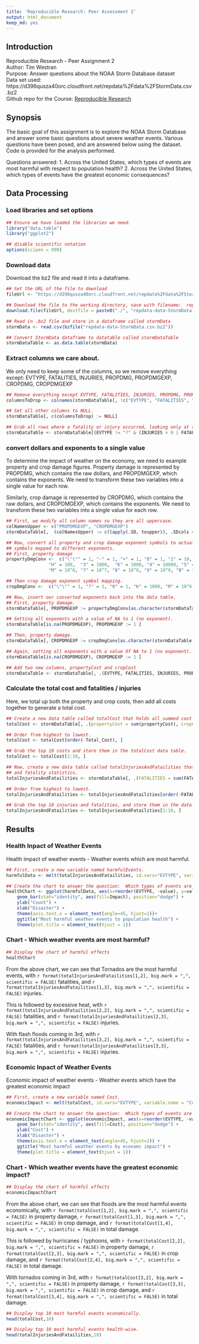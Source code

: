 ---
title: 'Reproducible Research: Peer Assessment 2'
output: html_document
keep_md: yes
---
## Introduction
Reproducible Research - Peer Assignment 2  
Author:  Tim Westran  
Purpose:  Answer questions about the NOAA Storm Database dataset  
Data set used:  https://d396qusza40orc.cloudfront.net/repdata%2Fdata%2FStormData.csv.bz2  
Github repo for the Course: [Reproducible Research](https://github.com/westrant/RepData_PeerAssessment2)  


## Synopsis
The basic goal of this assignment is to explore the NOAA Storm Database and answer some basic questions about severe weather events. Various questions have been posed, and are answered below using the dataset.  Code is provided for the analysis performed.  

Questions answered:
1.  Across the United States, which types of events are most harmful with respect to population health? 
2.  Across the United States, which types of events have the greatest economic consequences?


## Data Processing
### Load libraries and set options
```{r includeLibraries}
## Ensure we have loaded the libraries we need.
library("data.table")
library("ggplot2")

## disable scientific notation
options(scipen = 999)
```

### Download data
Download the bz2 file and read it into a dataframe.
```{r DownloadAndReadData}
## Set the URL of the file to download
fileUrl <- "https://d396qusza40orc.cloudfront.net/repdata%2Fdata%2FStormData.csv.bz2"

## Download the file to the working directory, save with filename:  repdata-data-StormData.csv.bz2
download.file(fileUrl, destfile = paste0("./", "repdata-data-StormData.csv.bz2"))

## Read in .bz2 file and store in a dataframe called stormData
stormData <- read.csv(bzfile("repdata-data-StormData.csv.bz2"))

## Convert StormData dataframe to datatable called stormDataTable
stormDataTable <- as.data.table(stormData)
```

### Extract columns we care about.
We only need to keep some of the columns, so we remove everything except: EVTYPE, FATALITIES, INJURIES, PROPDMG, PROPDMGEXP, CROPDMG, CROPDMGEXP
```{r subsetData, results = "hide", cache = TRUE}
## Remove everything except EVTYPE, FATALITIES, INJURIES, PROPDMG, PROPDMGEXP, CROPDMG, CROPDMGEXP
columnsToDrop <- colnames(stormDataTable[, !c("EVTYPE", "FATALITIES", "INJURIES", "PROPDMG", "PROPDMGEXP", "CROPDMG", "CROPDMGEXP")])

## Set all other columns to NULL.
stormDataTable[, c(columnsToDrop) := NULL]

## Grab all rows where a fatality or injury occurred, looking only at the columns we care about.
stormDataTable <- stormDataTable[(EVTYPE != "?" & (INJURIES > 0 | FATALITIES > 0 | PROPDMG > 0 | CROPDMG > 0)), c("EVTYPE", "FATALITIES", "INJURIES", "PROPDMG", "PROPDMGEXP", "CROPDMG", "CROPDMGEXP") ]
```


### convert dollars and exponents to a single value
To determine the impact of weather on the economy, we need to example property and crop damage figures.
Property damage is represented by PROPDMG, which contains the raw dollars, and PROPDMGEXP, which contains
the exponents.  We need to transform these two variables into a single value for each row.

Similarly, crop damage is represented by CROPDMG, which contains the raw dollars, and CROPDMGEXP, which 
contains the exponents.  We need to transform these two variables into a single value for each row.
```{r mergeValues, results = "hide", cache = TRUE}

## First, we modify all column names so they are all uppercase.
colNamesUpper <- c("PROPDMGEXP", "CROPDMGEXP")
stormDataTable[,  (colNamesUpper) := c(lapply(.SD, toupper)), .SDcols = colNamesUpper]

## Now, convert all property and crop damage exponent symbols to actual values.  The data set has different
## symbols mapped to different exponents.  
## First, property damage
propertyDmgConv <-  c("\"\"" = 1, "-" = 1, "+" = 1, "0" = 1, "1" = 10, "2" = 100,
                "H" = 100,  "3" = 1000,  "K" = 1000, "4" = 10000, "5" = 10^5, "6" = 10^6, 
                "M" = 10^6, "7" = 10^7, "8" = 10^8, "9" = 10^9, "B" = 10^9)

## Then crop damage exponent symbol mapping.
cropDmgConv <-  c("\"\"" = 1, "?" = 1, "0" = 1, "K" = 1000, "M" = 10^6, "B" = 10^9)

## Now, insert our converted exponents back into the data table.
## First, property damage.
stormDataTable[, PROPDMGEXP := propertyDmgConv[as.character(stormDataTable[,PROPDMGEXP])]]

## Setting all exponents with a value of NA to 1 (no exponent).
stormDataTable[is.na(PROPDMGEXP), PROPDMGEXP := 1 ]

## Then, property damage.
stormDataTable[, CROPDMGEXP := cropDmgConv[as.character(stormDataTable[,CROPDMGEXP])] ]

## Again, setting all exponents with a value Of NA to 1 (no exponent).
stormDataTable[is.na(CROPDMGEXP), CROPDMGEXP := 1 ]

## Add two new columns, propertyCost and cropCost
stormDataTable <- stormDataTable[, .(EVTYPE, FATALITIES, INJURIES, PROPDMG, PROPDMGEXP, propertyCost = PROPDMG * PROPDMGEXP, CROPDMG, CROPDMGEXP, cropCost = CROPDMG * CROPDMGEXP)]
```


### Calculate the total cost and fatalities / injuries
Here, we total up both the property and crop costs, then add all costs together to generate a total cost.
```{r totalCost, cache = TRUE}
## Create a new data table called totalCost that holds all summed cost figures.
totalCost <- stormDataTable[, .(propertyCost = sum(propertyCost), cropCost = sum(cropCost), Total_Cost = sum(propertyCost) + sum(cropCost)), by = .(EVTYPE)]

## Order from highest to lowest.
totalCost <- totalCost[order(-Total_Cost), ]

## Grab the top 10 costs and store them in the totalCost data table.
totalCost <- totalCost[1:10, ]

## Now, create a new data table called totalInjuriesAndFatailities that holds all of the summed injury
## and fatality statistics.
totalInjuriesAndFatailities <- stormDataTable[, .(FATALITIES = sum(FATALITIES), INJURIES = sum(INJURIES), totals = sum(FATALITIES) + sum(INJURIES)), by = .(EVTYPE)]

## Order from highest to lowest.
totalInjuriesAndFatailities <- totalInjuriesAndFatailities[order(-FATALITIES), ]

## Grab the top 10 injuries and fatalities, and store them in the data table.
totalInjuriesAndFatailities <- totalInjuriesAndFatailities[1:10, ]
```

## Results

### Health Inpact of Weather Events

Health impact of weather events - Weather events which are most harmful.
```{r healthImpactResults}
## First, create a new variable named harmfulEvents.
harmfulData <- melt(totalInjuriesAndFatailities, id.vars="EVTYPE", variable.name = "Impact")

## Create the chart to answer the question:  Which types of events are most harmful to population health?
healthChart <- ggplot(harmfulData, aes(x=reorder(EVTYPE, -value), y=value)) + 
    geom_bar(stat="identity", aes(fill=Impact), position="dodge") + 
    ylab("Count") + 
    xlab("Disaster") + 
    theme(axis.text.x = element_text(angle=45, hjust=1))+ 
    ggtitle("Most harmful weather events to population health") + 
    theme(plot.title = element_text(hjust = 1))

```

### Chart - Which weather events are most harmful?
```{r harmfulResultsDispHealth}
## Display the chart of harmful effects
healthChart
```

From the above chart, we can see that Tornados are the most harmful events, with 
`r format(totalInjuriesAndFatailities[1,2], big.mark = ",", scientific = FALSE)` fatalities, 
and `r format(totalInjuriesAndFatailities[1,3], big.mark = ",", scientific = FALSE)` injuries.

This is followed by excessive heat, with 
`r format(totalInjuriesAndFatailities[2,2], big.mark = ",", scientific = FALSE)` fatalities, 
and `r format(totalInjuriesAndFatailities[2,3], big.mark = ",", scientific = FALSE)` injuries.

With flash floods coming in 3rd, with 
`r format(totalInjuriesAndFatailities[3,2], big.mark = ",", scientific = FALSE)` fatalities, 
and `r format(totalInjuriesAndFatailities[3,3], big.mark = ",", scientific = FALSE)` injuries.

### Economic Inpact of Weather Events

Economic impact of weather events -  Weather events which have the greatest economic impact
```{r economicImpact}
## First, create a new variable named Cost.
economicImpact <- melt(totalCost, id.vars="EVTYPE", variable.name = "Cost")

## Create the chart to answer the question:  Which types of events are most harmful to population health?
economicImpactChart <- ggplot(economicImpact, aes(x=reorder(EVTYPE, -value), y=value)) +
    geom_bar(stat="identity", aes(fill=Cost), position="dodge") + 
    ylab("Cost") + 
    xlab("Disaster") + 
    theme(axis.text.x = element_text(angle=45, hjust=1)) + 
    ggtitle("Most harmful weather events by economc impact") + 
    theme(plot.title = element_text(hjust = 1))
```

### Chart - Which weather events have the greatest economic impact?
```{r harmfulResultsDispEcon}
## Display the chart of harmful effects
economicImpactChart
```

From the above chart, we can see that floods are the most harmful events economically, 
with `r format(totalCost[1,2], big.mark = ",", scientific = FALSE)` in property damage, 
`r format(totalCost[1,3], big.mark = ",", scientific = FALSE)` in crop damage,
and `r format(totalCost[1,4], big.mark = ",", scientific = FALSE)` in total damage.

This is followed by hurricanes / typhoons, with 
`r format(totalCost[2,2], big.mark = ",", scientific = FALSE)` in property damage, 
`r format(totalCost[2,3], big.mark = ",", scientific = FALSE)` in crop damage,
and `r format(totalCost[2,4], big.mark = ",", scientific = FALSE)` in total damage.

With tornados coming in 3rd, with 
`r format(totalCost[3,2], big.mark = ",", scientific = FALSE)` in property damage, 
`r format(totalCost[3,3], big.mark = ",", scientific = FALSE)` in crop damage,
and `r format(totalCost[3,4], big.mark = ",", scientific = FALSE)` in total damage.

```{r datadisplay}
## Display top 10 most harmful events economically.
head(totalCost,10)

## Display top 10 most harmful events health-wise.
head(totalInjuriesAndFatailities,10)
```
